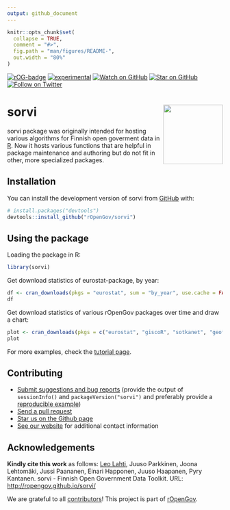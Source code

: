 ```yaml
---
output: github_document
---
```


<!-- README.md is generated from README.Rmd. Please edit that file -->

```r
knitr::opts_chunk$set(
  collapse = TRUE,
  comment = "#>",
  fig.path = "man/figures/README-",
  out.width = "80%"
)
```

<!-- badges: start -->
[![rOG-badge](https://ropengov.github.io/rogtemplate/reference/figures/ropengov-badge.svg)](http://ropengov.org/)
[![experimental](http://badges.github.io/stability-badges/dist/experimental.svg)](http://github.com/badges/stability-badges)
[![Watch on GitHub][github-watch-badge]][github-watch]
[![Star on GitHub][github-star-badge]][github-star]
[![Follow on Twitter](https://img.shields.io/twitter/follow/ropengov.svg?style=social)](https://twitter.com/intent/follow?screen_name=ropengov)
<!-- badges: end -->

# sorvi<a href="https://ropengov.github.io/sorvi/"><img src="man/figures/logo.png" align="right" height="139" /></a>

sorvi package was originally intended for hosting various algorithms for Finnish open goverment data in [R](http://www.r-project.org). Now it hosts various functions that are helpful in package maintenance and authoring but do not fit in other, more specialized packages.

## Installation

You can install the development version of sorvi from [GitHub](https://github.com/) with:

```r
# install.packages("devtools")
devtools::install_github("rOpenGov/sorvi")
```

## Using the package

Loading the package in R:

```r
library(sorvi)
```

Get download statistics of eurostat-package, by year:

```r
df <- cran_downloads(pkgs = "eurostat", sum = "by_year", use.cache = FALSE)
df
```

Get download statistics of various rOpenGov packages over time and draw a chart:

```r
plot <- cran_downloads(pkgs = c("eurostat", "giscoR", "sotkanet", "geofi", "sweidnumbr"), sum = "total", output = "plot", use.cache = FALSE)
plot
```

For more examples, check the [tutorial page](https://ropengov.github.io/sorvi/articles/sorvi_tutorial.html). 

## Contributing

  * [Submit suggestions and bug reports](https://github.com/ropengov/sorvi/issues) (provide the output of `sessionInfo()` and `packageVersion("sorvi")` and preferably provide a [reproducible example](http://adv-r.had.co.nz/Reproducibility.html))
  * [Send a pull request](https://github.com/ropengov/sorvi/)
  * [Star us on the Github page](https://github.com/ropengov/sorvi/)
  * [See our website](http://ropengov.org/community/) for additional contact information

## Acknowledgements

**Kindly cite this work** as follows: [Leo Lahti](http://github.com/antagomir/), Juuso Parkkinen, Joona Lehtomäki, Jussi Paananen, Einari Happonen, Juuso Haapanen, Pyry Kantanen. sorvi - Finnish Open Government Data Toolkit. URL: [http://ropengov.github.io/sorvi/](http://ropengov.github.io/sorvi/)

We are grateful to all [contributors](https://github.com/rOpenGov/sorvi/graphs/contributors)! This project is part of [rOpenGov](http://ropengov.org).

[github-watch-badge]: https://img.shields.io/github/watchers/ropengov/sorvi.svg?style=social
[github-watch]: https://github.com/ropengov/sorvi/watchers
[github-star-badge]: https://img.shields.io/github/stars/ropengov/sorvi.svg?style=social
[github-star]: https://github.com/ropengov/sorvi/stargazers